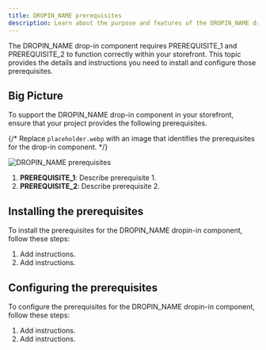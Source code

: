 ```yaml
---
title: DROPIN_NAME prerequisites
description: Learn about the purpose and features of the DROPIN_NAME drop-in.
---
```



The DROPIN_NAME drop-in component requires PREREQUISITE_1 and PREREQUISITE_2 to function correctly within your storefront. This topic provides the details and instructions you need to install and configure those prerequisites.

## Big Picture

To support the DROPIN_NAME drop-in component in your storefront, ensure that your project provides the following prerequisites.

{/* Replace `placeholder.webp` with an image that identifies the prerequisites for the drop-in component. */}

<Diagram>![DROPIN_NAME prerequisites](@images/placeholder.webp)</Diagram>

<Callouts>

1. **PREREQUISITE_1**: Describe prerequisite 1.
1. **PREREQUISITE_2**: Describe prerequisite 2.

</Callouts>

## Installing the prerequisites

To install the prerequisites for the DROPIN_NAME dropin-in component, follow these steps:

<Steps>

1. Add instructions.
1. Add instructions.

</Steps>

## Configuring the prerequisites

To configure the prerequisites for the DROPIN_NAME dropin-in component, follow these steps:

<Steps>

1. Add instructions.
1. Add instructions.

</Steps>
